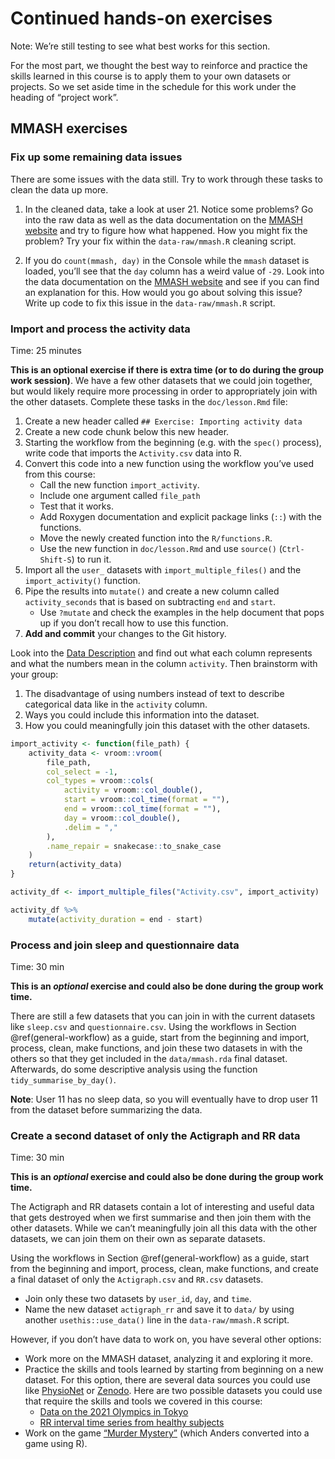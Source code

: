 # Continued hands-on exercises {#hands-on-work}

:::: {.alert .alert-warning .hints-alert}
::: {.hints-container}
Note: We're still testing to see what best works for this section.
:::
::::

For the most part, we thought the best way to reinforce and practice the
skills learned in this course is to apply them to your own datasets or projects.
So we set aside time in the schedule for this work under the heading of "project work".

## MMASH exercises

### Fix up some remaining data issues

There are some issues with the data still. Try to work through these tasks
to clean the data up more.

1. In the cleaned data, take a look at user 21. Notice some problems?
Go into the raw data as well as the data documentation on the [MMASH
website][mmash-website] and try to figure how what happened. How you might
fix the problem? Try your fix within the `data-raw/mmash.R` cleaning script.

2. If you do `count(mmash, day)` in the Console while the `mmash` dataset is
loaded, you'll see that the `day` column has a weird value of `-29`. Look into
the data documentation on the [MMASH website][mmash-website] and see if you can
find an explanation for this. How would you go about solving this issue?
Write up code to fix this issue in the `data-raw/mmash.R` script.

[mmash-website]: https://physionet.org/content/mmash/1.0.0/

### Import and process the activity data

Time: 25 minutes

**This is an optional exercise if there is extra time (or to do during the group work session)**.
We have a few other datasets that we could join together, but would likely require
more processing in order to appropriately join with the other datasets.
Complete these tasks in the `doc/lesson.Rmd` file:

1. Create a new header called `## Exercise: Importing activity data`
1. Create a new code chunk below this new header.
1. Starting the workflow from the beginning (e.g. with the `spec()` process),
write code that imports the `Activity.csv` data into R. 
1. Convert this code into a new function using the workflow you've used from
this course:
    - Call the new function `import_activity`.
    - Include one argument called `file_path`
    - Test that it works.
    - Add Roxygen documentation and explicit package links (`::`) with the
    functions.
    - Move the newly created function into the `R/functions.R`.
    - Use the new function in `doc/lesson.Rmd` and use `source()`
    (`Ctrl-Shift-S`) to run it.
1. Import all the `user_` datasets with `import_multiple_files()` and the
`import_activity()` function.
1. Pipe the results into `mutate()` and create a new column called
`activity_seconds` that is based on subtracting `end` and `start`.
    - Use `?mutate` and check the examples in the help document that pops up if you don't recall how to use this
    function.
1. **Add and commit** your changes to the Git history.

Look into the [Data Description][mmash-site] and find out what each column
represents and what the numbers mean in the column `activity`. Then brainstorm
with your group:

1. The disadvantage of using numbers instead of text to describe categorical
data like in the `activity` column.
1. Ways you could include this information into the dataset.
1. How you could meaningfully join this dataset with the other datasets.

[mmash-site]: https://physionet.org/content/mmash/1.0.0/

```r
import_activity <- function(file_path) {
    activity_data <- vroom::vroom(
        file_path,
        col_select = -1,
        col_types = vroom::cols(
            activity = vroom::col_double(),
            start = vroom::col_time(format = ""),
            end = vroom::col_time(format = ""),
            day = vroom::col_double(),
            .delim = ","
        ),
        .name_repair = snakecase::to_snake_case
    ) 
    return(activity_data)
}

activity_df <- import_multiple_files("Activity.csv", import_activity)

activity_df %>% 
    mutate(activity_duration = end - start)
```

### Process and join sleep and questionnaire data

Time: 30 min

**This is an *optional* exercise and could also be done during the group work time.**

There are still a few datasets that you can join in with the current
datasets like `sleep.csv` and `questionnaire.csv`. 
Using the workflows in Section \@ref(general-workflow) as a guide,
start from the beginning and import, process, clean, make functions,
and join these two datasets in with the others so that they get 
included in the `data/mmash.rda` final dataset. Afterwards, do some
descriptive analysis using the function `tidy_summarise_by_day()`.

**Note**: User 11 has no sleep data, so you will eventually have to drop
user 11 from the dataset before summarizing the data.

### Create a second dataset of only the Actigraph and RR data

Time: 30 min

**This is an *optional* exercise and could also be done during the group work time.**

The Actigraph and RR datasets contain a lot of interesting and useful
data that gets destroyed when we first summarise and then join them
with the other datasets. While we can't meaningfully join all this
data with the other datasets, we can join them on their own as separate datasets.

Using the workflows in Section \@ref(general-workflow) as a guide,
start from the beginning and import, process, clean, make functions,
and create a final dataset of only the `Actigraph.csv` and `RR.csv`
datasets.

- Join only these two datasets by `user_id`, `day`, and `time`.
- Name the new dataset `actigraph_rr` and save it to `data/`
by using another `usethis::use_data()` line in the `data-raw/mmash.R`
script.


However, if you don't have data to work on, you have several other options:

- Work more on the MMASH dataset, analyzing it and exploring it more.
- Practice the skills and tools learned by starting from beginning on a new
dataset. For this option, there are several data sources you could use like
[PhysioNet](https://physionet.org/about/database/#open) or 
[Zenodo](https://zenodo.org/search?page=1&size=20&q=diabetes&access_right=open&file_type=xlsx&file_type=csv&file_type=zip&type=dataset#).
Here are two possible datasets you could use that require the skills and tools 
we covered in this course:
    - [Data on the 2021 Olympics in Tokyo](https://www.kaggle.com/arjunprasadsarkhel/2021-olympics-in-tokyo)
    - [RR interval time series from healthy subjects](https://physionet.org/content/rr-interval-healthy-subjects/1.0.0/) 
- Work on the game ["Murder Mystery"](https://andersaskeland.github.io/R-murder-mystery) (which Anders converted into a game using R).
